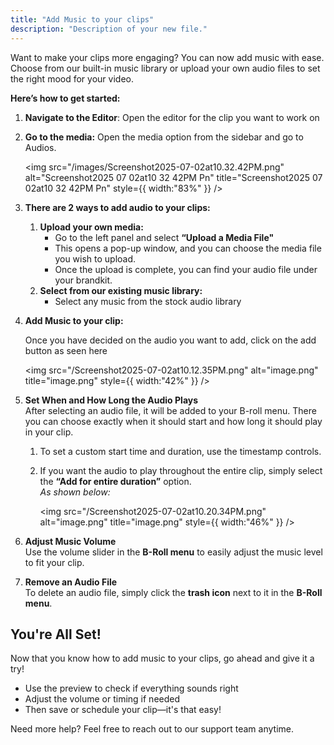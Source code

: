 ```yaml
---
title: "Add Music to your clips"
description: "Description of your new file."
---
```


Want to make your clips more engaging? You can now add music with ease. Choose from our built-in music library or upload your own audio files to set the right mood for your video.

**Here’s how to get started:**

1. **Navigate to the Editor**: Open the editor for the clip you want to work on
2. **Go to the media:** Open the media option from the sidebar and go to Audios.

   <img
     src="/images/Screenshot2025-07-02at10.32.42PM.png"
     alt="Screenshot2025 07 02at10 32 42PM Pn"
     title="Screenshot2025 07 02at10 32 42PM Pn"
     style={{ width:"83%" }}
   />
3. **There are 2 ways to add audio to your clips:**
   1. **Upload your own media:**
      - Go to the left panel and select **“Upload a Media File"**
      - This opens a pop-up window, and you can choose the media file you wish to upload.
      - Once the upload is complete, you can find your audio file under your brandkit.
   2. **Select from our existing music library:**
      - Select any music from the stock audio library
4. **Add Music to your clip:**

   Once you have decided on the audio you want to add, click on the add button as seen here

   <img
     src="/Screenshot2025-07-02at10.12.35PM.png"
     alt="image.png"
     title="image.png"
     style={{ width:"42%" }}
   />
5. **Set When and How Long the Audio Plays**\
   After selecting an audio file, it will be added to your B-roll menu. There you can choose exactly when it should start and how long it should play in your clip.
   1. To set a custom start time and duration, use the timestamp controls.
   2. If you want the audio to play throughout the entire clip, simply select the **“Add for entire duration”** option.\
      _As shown below:_

      <img
        src="/Screenshot2025-07-02at10.20.34PM.png"
        alt="image.png"
        title="image.png"
        style={{ width:"46%" }}
      />
6. **Adjust Music Volume**\
   Use the volume slider in the **B-Roll menu** to easily adjust the music level to fit your clip.
7. **Remove an Audio File**\
   To delete an audio file, simply click the **trash icon** next to it in the **B-Roll menu**.

## You're All Set\!

Now that you know how to add music to your clips, go ahead and give it a try\!

- Use the preview to check if everything sounds right
- Adjust the volume or timing if needed
- Then save or schedule your clip—it's that easy\!

Need more help? Feel free to reach out to our support team anytime.